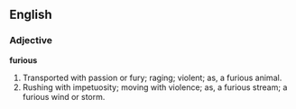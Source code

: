 ==English==

===Adjective===

'''furious'''

#Transported with passion or fury; raging; violent; as, a furious animal.
#Rushing with impetuosity; moving with violence; as, a furious stream; a furious wind or storm.